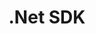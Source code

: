 ---
title: ".Net SDK"
url: "https://github.com/cognitedata/cognite-sdk-dotnet"
icon: "microsoft"
---